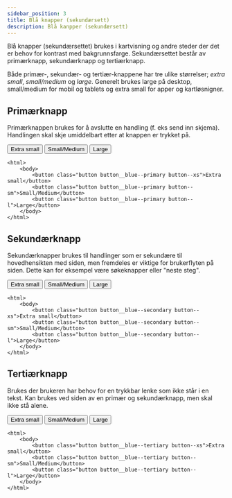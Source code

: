 ```yaml
---
sidebar_position: 3
title: Blå knapper (sekundærsett)
description: Blå kanpper (sekundærsett)
---
```


Blå knapper (sekundærsettet) brukes i kartvisning og andre steder der det er behov for kontrast med bakgrunnsfarge.
Sekundærsettet består av primærknapp, sekundærknapp og tertiærknapp.

Både primær-, sekundær- og tertiær-knappene har tre ulike størrelser; _extra small_, _small/medium_ og _large_.
Generelt brukes large på desktop, small/medium for mobil og tablets og extra small for apper og kartløsnigner. 


## Primærknapp

Primærknappen brukes for å avslutte en handling (f. eks send inn skjema). Handlingen skal skje umiddelbart etter at knappen er trykket på.

<button class="button button__blue--primary button--xs">Extra small</button>
<button class="button button__blue--primary button--sm">Small/Medium</button>
<button class="button button__blue--primary button--l">Large</button>

```markup
<html>
    <body>
        <button class="button button__blue--primary button--xs">Extra small</button>
        <button class="button button__blue--primary button--sm">Small/Medium</button>
        <button class="button button__blue--primary button--l">Large</button>
    </body>
</html>
```



## Sekundærknapp
Sekundærknapper brukes til handlinger som er sekundære til hovedhensikten med siden, men fremdeles er viktige for brukerflyten på siden. 
Dette kan for eksempel være søkeknapper eller "neste steg".

<button class="button button__blue--secondary button--xs">Extra small</button>
<button class="button button__blue--secondary button--sm">Small/Medium</button>
<button class="button button__blue--secondary button--l">Large</button>

```markup
<html>
    <body>
        <button class="button button__blue--secondary button--xs">Extra small</button>
        <button class="button button__blue--secondary button--sm">Small/Medium</button>
        <button class="button button__blue--secondary button--l">Large</button>
    </body>
</html>
```


## Tertiærknapp
Brukes der brukeren har behov for en trykkbar lenke som ikke står i en tekst. 
Kan brukes ved siden av en primær og sekundærknapp, men skal ikke stå alene.


<button class="button button__blue--tertiary button--xs">Extra small</button>
<button class="button button__blue--tertiary button--sm">Small/Medium</button>
<button class="button button__blue--tertiary button--l">Large</button>


```markup
<html>
    <body>
        <button class="button button__blue--tertiary button--xs">Extra small</button>
        <button class="button button__blue--tertiary button--sm">Small/Medium</button>
        <button class="button button__blue--tertiary button--l">Large</button>
    </body>
</html>
```


